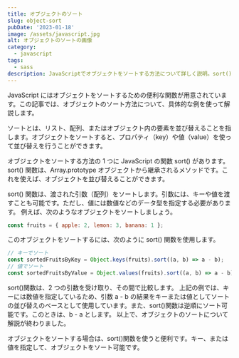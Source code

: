 ```yaml
---
title: オブジェクトのソート
slug: object-sort
pubDate: '2023-01-18'
image: /assets/javascript.jpg
alt: オブジェクトのソートの画像
category:
  - javascript
tags:
  - sass
description: JavaScriptでオブジェクトをソートする方法について詳しく説明。sort()関数を使ってキーや値を指定して並び替え可能。逆順でのソートも可能。
---
```


JavaScript にはオブジェクトをソートするための便利な関数が用意されています。この記事では、オブジェクトのソート方法について、具体的な例を使って解説します。

ソートとは、リスト、配列、またはオブジェクト内の要素を並び替えることを指します。オブジェクトをソートすると、プロパティ（key）や値（value）を使って並び替えを行うことができます。

オブジェクトをソートする方法の 1 つに JavaScript の関数 sort() があります。 sort() 関数は、Array.prototype オブジェクトから継承されるメソッドです。これを使えば、オブジェクトを並び替えることができます。

sort() 関数は、渡された引数（配列）をソートします。引数には、キーや値を渡すことも可能です。ただし、値には数値などのデータ型を指定する必要があります。 例えば、次のようなオブジェクトをソートしましょう。

```javascript
const fruits = { apple: 2, lemon: 3, banana: 1 };
```

このオブジェクトをソートするには、次のように sort() 関数を使用します。

```javascript
// キーでソート
const sortedFruitsByKey = Object.keys(fruits).sort((a, b) => a - b);
// 値でソート
const sortedFruitsByValue = Object.values(fruits).sort((a, b) => a - b);
```

sort()関数は、2 つの引数を受け取り、その間で比較します。
上記の例では、キーには数値を指定しているため、引数 a - b の結果をキーまたは値としてソートの並び替えのベースとして使用しています。また、sort()関数は逆順にソート可能です。このときは、b - a とします。 以上で、オブジェクトのソートについて解説が終わりました。

オブジェクトをソートする場合は、sort()関数を使うと便利です。キー、または値を指定して、オブジェクトをソート可能です。
